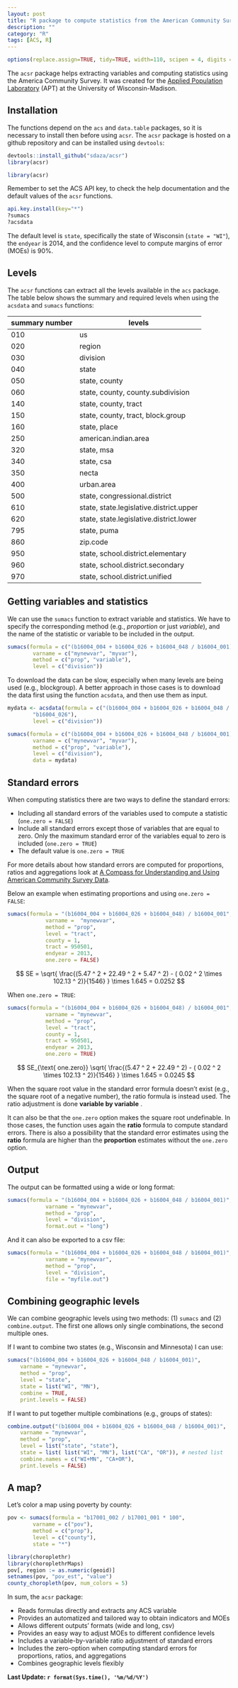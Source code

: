 ```yaml
---
layout: post
title: "R package to compute statistics from the American Community Survey (ACS)"
description: ""
category: "R"
tags: [ACS, R]
---
```


```r
options(replace.assign=TRUE, tidy=TRUE, width=110, scipen = 4, digits = 3)
```

The `acsr` package helps extracting variables and computing statistics using the America Community Survey. It was created for the [Applied Population Laboratory](http://www.apl.wisc.edu/) (APT) at the University of Wisconsin-Madison.

<h2 class="section-heading">Installation</h2>

The functions depend on the `acs` and `data.table` packages, so it is necessary to install then before using `acsr`. The `acsr` package is hosted on a github repository and can be installed using `devtools`:

```r
devtools::install_github("sdaza/acsr")
library(acsr)
```

```r
library(acsr)
```

Remember to set the ACS API key, to check the help documentation and the default values of the `acsr` functions.

```r
api.key.install(key="*")
?sumacs
?acsdata
```

The default level is `state`, specifically the state of Wisconsin (`state = "WI"`), the `endyear` is 2014, and the confidence level to compute margins of error (MOEs) is 90%.

<h2 class="section-heading">Levels</h2>

The `acsr` functions can extract all the levels available in the `acs` package. The table below shows the summary and required levels when using the `acsdata` and `sumacs` functions:

| summary number    | levels                                    |
|----------------   |-----------------------------------------  |
| 010               | us                                        |
| 020               | region                                    |
| 030               | division                                  |
| 040               | state                                     |
| 050               | state, county                             |
| 060               | state, county, county.subdivision         |
| 140               | state, county, tract                      |
| 150               | state, county, tract, block.group         |
| 160               | state, place                              |
| 250               | american.indian.area                      |
| 320               | state, msa                                |
| 340               | state, csa                                |
| 350               | necta                                     |
| 400               | urban.area                                |
| 500               | state, congressional.district             |
| 610               | state, state.legislative.district.upper   |
| 620               | state, state.legislative.district.lower   |
| 795               | state, puma                               |
| 860               | zip.code                                  |
| 950               | state, school.district.elementary         |
| 960               | state, school.district.secondary          |
| 970               | state, school.district.unified            |


<h2 class="section-heading">Getting variables and statistics</h2>

We can use the `sumacs` function to extract variable and statistics. We have to specify the corresponding method (e.g., *proportion* or just *variable*), and the name of the statistic or variable to be included in the output.

```r
sumacs(formula = c("(b16004_004 + b16004_026 + b16004_048 / b16004_001)", "b16004_026"),
        varname = c("mynewvar", "myvar"),
        method = c("prop", "variable"),
        level = c("division"))
```

To download the data can be slow, especially when many levels are being used (e.g., blockgroup). A better approach in those cases is to download the data first using the function `acsdata`, and then use them as input.

```r
mydata <- acsdata(formula = c("(b16004_004 + b16004_026 + b16004_048 /  b16004_001)",
        "b16004_026"),
        level = c("division"))

sumacs(formula = c("(b16004_004 + b16004_026 + b16004_048 / b16004_001)", "b16004_026"),
        varname = c("mynewvar", "myvar"),
        method = c("prop", "variable"),
        level = c("division"),
        data = mydata)
```

<h2 class="section-heading">Standard errors</h2>

When computing statistics there are two ways to define the standard errors:

- Including all standard errors of the variables used to compute a statistic (`one.zero = FALSE`)
- Include all standard errors except those of variables that are equal to zero. Only the maximum standard error of the variables equal to zero is included  (`one.zero = TRUE`)
- The default value is `one.zero = TRUE`

For more details about how standard errors are computed for proportions, ratios and aggregations look at [A Compass for Understanding and Using American Community Survey Data](https://www.census.gov/content/dam/Census/library/publications/2008/acs/ACSGeneralHandbook.pdf).

Below an example when estimating proportions and using `one.zero = FALSE`:

```r
sumacs(formula = "(b16004_004 + b16004_026 + b16004_048) / b16004_001",
            varname =  "mynewvar",
            method = "prop",
            level = "tract",
            county = 1,
            tract = 950501,
            endyear = 2013,
            one.zero = FALSE)
```

$$ SE = \sqrt{ \frac{(5.47 ^ 2 + 22.49 ^ 2 + 5.47 ^ 2) - ( 0.02 ^ 2 \times 102.13 ^ 2)}{1546} } \times 1.645 = 0.0252 $$

When `one.zero = TRUE`:

```r
sumacs(formula = "(b16004_004 + b16004_026 + b16004_048) / b16004_001",
            varname = "mynewvar",
            method = "prop",
            level = "tract",
            county = 1,
            tract = 950501,
            endyear = 2013,
            one.zero = TRUE)
```

$$ SE_{\text{ one.zero}} \sqrt{ \frac{(5.47 ^ 2 + 22.49 ^ 2) - ( 0.02 ^ 2  \times 102.13 ^ 2)}{1546} }  \times 1.645 = 0.0245 $$

When the square root value in the standard error formula doesn't exist (e.g., the square root of a negative number), the ratio formula is instead used. The ratio adjustment is done **variable by variable** .

It can  also be that the `one.zero` option makes the square root undefinable. In those cases, the function uses again the **ratio** formula to compute standard errors. There is also a possibility that the standard error estimates using the **ratio** formula are higher than the **proportion** estimates without the `one.zero` option.

<h2 class="section-heading">Output</h2>

The output can be formatted using a wide or long format:

```r
sumacs(formula = "(b16004_004 + b16004_026 + b16004_048 / b16004_001)",
            varname = "mynewvar",
            method = "prop",
            level = "division",
            format.out = "long")
```

And it can also be exported to a csv file:

```r
sumacs(formula = "(b16004_004 + b16004_026 + b16004_048 / b16004_001)",
            varname = "mynewvar",
            method = "prop",
            level = "division",
            file = "myfile.out")
```

<h2 class="section-heading">Combining geographic levels</h2>

We can combine geographic levels using two methods: (1) `sumacs` and (2) `combine.output`. The first one allows only single combinations, the second multiple ones.

If I want to combine two states (e.g., Wisconsin and Minnesota) I can use:

```r
sumacs("(b16004_004 + b16004_026 + b16004_048 / b16004_001)",
    varname = "mynewvar",
    method = "prop",
    level = "state",
    state = list("WI", "MN"),
    combine = TRUE,
    print.levels = FALSE)
```

If I want to put together multiple combinations (e.g., groups of states):

```r
combine.output("(b16004_004 + b16004_026 + b16004_048 / b16004_001)",
    varname = "mynewvar",
    method = "prop",
    level = list("state", "state"),
    state = list( list("WI", "MN"), list("CA", "OR")), # nested list
    combine.names = c("WI+MN", "CA+OR"),
    print.levels = FALSE)
```


<h2 class="section-heading">A map?</h2>

Let's color a map using poverty by county:

```r
pov <- sumacs(formula = "b17001_002 / b17001_001 * 100",
        varname = c("pov"),
        method = c("prop"),
        level = c("county"),
        state = "*")
```

```r
library(choroplethr)
library(choroplethrMaps)
pov[, region := as.numeric(geoid)]
setnames(pov, "pov_est", "value")
county_choropleth(pov, num_colors = 5)
```

In sum, the `acsr` package:

- Reads formulas directly and extracts any ACS variable
- Provides an automatized and tailored way to obtain indicators and MOEs
- Allows different outputs' formats (wide and long, csv)
- Provides an easy way to adjust MOEs to different confidence levels
- Includes a variable-by-variable ratio adjustment of standard errors
- Includes the zero-option when computing standard errors for proportions, ratios, and aggregations
- Combines geographic levels flexibly



**Last Update: `r format(Sys.time(), '%m/%d/%Y')`**
